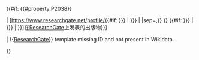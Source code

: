 {{#if: {{{1<includeonly>|</includeonly>}}} {{{id|}}} {{#property:P2038}}

| [https://www.researchgate.net/profile/{{#if: {{{1|{{{id<includeonly>|</includeonly>}}}}}} | {{{1|{{{id}}}}}} | {{First word|{{#property:P2038}}|sep=,}} }} {{#if: {{{2|{{{name<includeonly>|</includeonly>}}}}}} | {{{2|{{{name}}}}}} | {{PAGENAMEBASE}} }}]在[[ResearchGate]]上发表的出版物<includeonly>{{EditAtWikidata|pid=P2038|{{{1|{{{id|}}}}}}}}</includeonly>

| <span class="error">&#123;&#123;[[Template:ResearchGate|ResearchGate]]&#125;&#125; template missing ID and not present in Wikidata.</span>

}}<noinclude>
{{Documentation}}<!-- Please add categories to the /doc subpage & add interwikis to Wikidata. -->
</noinclude>